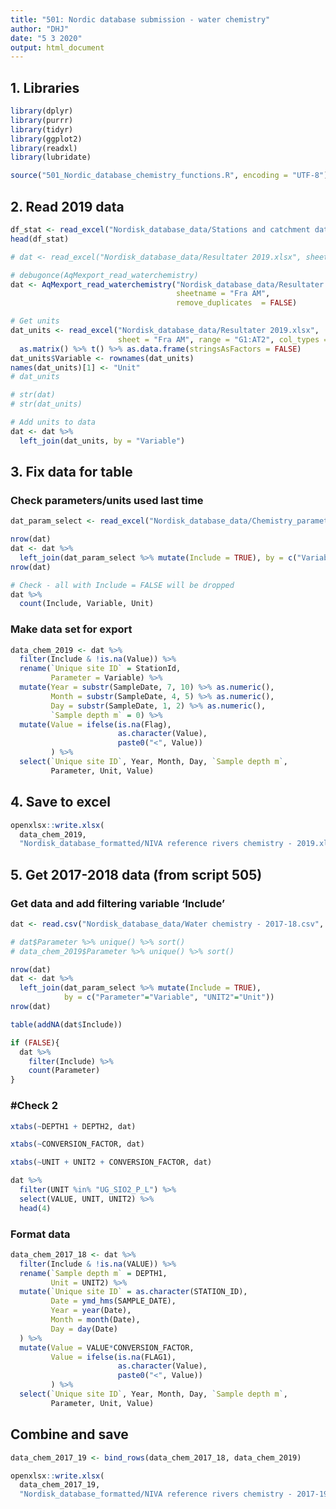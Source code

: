 ```yaml
---
title: "501: Nordic database submission - water chemistry"
author: "DHJ"
date: "5 3 2020"
output: html_document
---
```


## 1. Libraries
```r

library(dplyr)
library(purrr)
library(tidyr)
library(ggplot2)
library(readxl)
library(lubridate)

source("501_Nordic_database_chemistry_functions.R", encoding = "UTF-8")

```

## 2. Read 2019 data  

```r

df_stat <- read_excel("Nordisk_database_data/Stations and catchment data all rivers.xlsx")
head(df_stat)

# dat <- read_excel("Nordisk_database_data/Resultater 2019.xlsx", sheet = "Ordnet")

# debugonce(AqMexport_read_waterchemistry)
dat <- AqMexport_read_waterchemistry("Nordisk_database_data/Resultater 2019.xlsx",
                                     sheetname = "Fra AM",
                                     remove_duplicates  = FALSE)

# Get units
dat_units <- read_excel("Nordisk_database_data/Resultater 2019.xlsx",
                        sheet = "Fra AM", range = "G1:AT2", col_types = "text") %>%
  as.matrix() %>% t() %>% as.data.frame(stringsAsFactors = FALSE)
dat_units$Variable <- rownames(dat_units)
names(dat_units)[1] <- "Unit"
# dat_units

# str(dat)
# str(dat_units)

# Add units to data
dat <- dat %>%
  left_join(dat_units, by = "Variable")

```

## 3. Fix data for table  

### Check parameters/units used last time  
```r

dat_param_select <- read_excel("Nordisk_database_data/Chemistry_parameters_to_deliver.xlsx")

nrow(dat)
dat <- dat %>%
  left_join(dat_param_select %>% mutate(Include = TRUE), by = c("Variable", "Unit"))
nrow(dat)

# Check - all with Include = FALSE will be dropped
dat %>%
  count(Include, Variable, Unit)

```

### Make data set for export  
```r

data_chem_2019 <- dat %>%
  filter(Include & !is.na(Value)) %>%
  rename(`Unique site ID` = StationId,
         Parameter = Variable) %>%
  mutate(Year = substr(SampleDate, 7, 10) %>% as.numeric(),
         Month = substr(SampleDate, 4, 5) %>% as.numeric(),
         Day = substr(SampleDate, 1, 2) %>% as.numeric(),
         `Sample depth m` = 0) %>%
  mutate(Value = ifelse(is.na(Flag), 
                        as.character(Value), 
                        paste0("<", Value))
         ) %>%
  select(`Unique site ID`, Year, Month, Day, `Sample depth m`, 
         Parameter, Unit, Value)

```


## 4. Save to excel 
```r

openxlsx::write.xlsx(
  data_chem_2019,
  "Nordisk_database_formatted/NIVA reference rivers chemistry - 2019.xlsx")

```


## 5. Get 2017-2018 data (from script 505)

### Get data and add filtering variable 'Include'
```r

dat <- read.csv("Nordisk_database_data/Water chemistry - 2017-18.csv", stringsAsFactors = FALSE)

# dat$Parameter %>% unique() %>% sort()
# data_chem_2019$Parameter %>% unique() %>% sort()

nrow(dat)
dat <- dat %>%
  left_join(dat_param_select %>% mutate(Include = TRUE), 
            by = c("Parameter"="Variable", "UNIT2"="Unit"))
nrow(dat)

table(addNA(dat$Include))

if (FALSE){
  dat %>%
    filter(Include) %>%
    count(Parameter)
}

```
### #Check 2
```r

xtabs(~DEPTH1 + DEPTH2, dat)

xtabs(~CONVERSION_FACTOR, dat)

xtabs(~UNIT + UNIT2 + CONVERSION_FACTOR, dat)

dat %>%
  filter(UNIT %in% "UG_SIO2_P_L") %>%
  select(VALUE, UNIT, UNIT2) %>%
  head(4)
```


### Format data
```r

data_chem_2017_18 <- dat %>%
  filter(Include & !is.na(VALUE)) %>%
  rename(`Sample depth m` = DEPTH1,
         Unit = UNIT2) %>%
  mutate(`Unique site ID` = as.character(STATION_ID),
         Date = ymd_hms(SAMPLE_DATE),
         Year = year(Date),
         Month = month(Date),
         Day = day(Date)
  ) %>%
  mutate(Value = VALUE*CONVERSION_FACTOR,
         Value = ifelse(is.na(FLAG1), 
                        as.character(Value), 
                        paste0("<", Value))
         ) %>%
  select(`Unique site ID`, Year, Month, Day, `Sample depth m`, 
         Parameter, Unit, Value)

```


## Combine and save  
```r

data_chem_2017_19 <- bind_rows(data_chem_2017_18, data_chem_2019)

openxlsx::write.xlsx(
  data_chem_2017_19,
  "Nordisk_database_formatted/NIVA reference rivers chemistry - 2017-19.xlsx")

```


